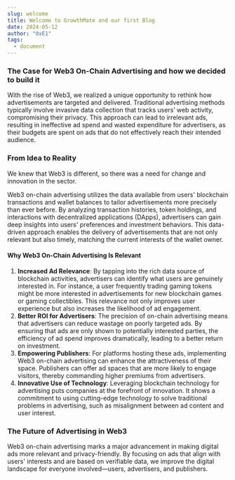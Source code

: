 ```yaml
---
slug: welcome
title: Welcome to GrowthMate and our first Blog
date: 2024-05-12
author: "0xE1"
tags:
  - document
---
```

### The Case for Web3 On-Chain Advertising and how we decided to build it

With the rise of Web3, we realized a unique opportunity to rethink how advertisements are targeted and delivered. Traditional advertising methods typically involve invasive data collection that tracks users’ web activity, compromising their privacy. This approach can lead to irrelevant ads, resulting in ineffective ad spend and wasted expenditure for advertisers, as their budgets are spent on ads that do not effectively reach their intended audience.

### From Idea to Reality

We knew that Web3 is different, so there was a need for change and innovation in the sector.

Web3 on-chain advertising utilizes the data available from users' blockchain transactions and wallet balances to tailor advertisements more precisely than ever before. By analyzing transaction histories, token holdings, and interactions with decentralized applications (DApps), advertisers can gain deep insights into users' preferences and investment behaviors. This data-driven approach enables the delivery of advertisements that are not only relevant but also timely, matching the current interests of the wallet owner.

#### **Why Web3 On-Chain Advertising Is Relevant**

1. **Increased Ad Relevance**: By tapping into the rich data source of blockchain activities, advertisers can identify what users are genuinely interested in. For instance, a user frequently trading gaming tokens might be more interested in advertisements for new blockchain games or gaming collectibles. This relevance not only improves user experience but also increases the likelihood of ad engagement.
2. **Better ROI for Advertisers**: The precision of on-chain advertising means that advertisers can reduce wastage on poorly targeted ads. By ensuring that ads are only shown to potentially interested parties, the efficiency of ad spend improves dramatically, leading to a better return on investment.
3. **Empowering Publishers**: For platforms hosting these ads, implementing Web3 on-chain advertising can enhance the attractiveness of their space. Publishers can offer ad spaces that are more likely to engage visitors, thereby commanding higher premiums from advertisers.
4. **Innovative Use of Technology**: Leveraging blockchain technology for advertising puts companies at the forefront of innovation. It shows a commitment to using cutting-edge technology to solve traditional problems in advertising, such as misalignment between ad content and user interest.

### **The Future of Advertising in Web3**

Web3 on-chain advertising marks a major advancement in making digital ads more relevant and privacy-friendly. By focusing on ads that align with users' interests and are based on verifiable data, we improve the digital landscape for everyone involved—users, advertisers, and publishers.
